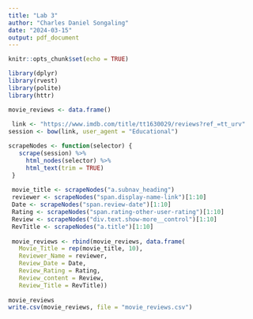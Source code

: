 ---
title: "Lab 3"
author: "Charles Daniel Songaling"
date: "2024-03-15"
output: pdf_document
---

```{r setup, include=FALSE}
knitr::opts_chunk$set(echo = TRUE)
```

```{r}
library(dplyr)
library(rvest)
library(polite)
library(httr)
```

```{r}
movie_reviews <- data.frame()
 
 link <- "https://www.imdb.com/title/tt1630029/reviews?ref_=tt_urv"
session <- bow(link, user_agent = "Educational")

scrapeNodes <- function(selector) {
   scrape(session) %>%
     html_nodes(selector) %>%
     html_text(trim = TRUE)
 }
 
 movie_title <- scrapeNodes("a.subnav_heading")
 reviewer <- scrapeNodes("span.display-name-link")[1:10]
 Date <- scrapeNodes("span.review-date")[1:10]
 Rating <- scrapeNodes("span.rating-other-user-rating")[1:10]
 Review <- scrapeNodes("div.text.show-more__control")[1:10]
 RevTitle <- scrapeNodes("a.title")[1:10]
 
 movie_reviews <- rbind(movie_reviews, data.frame(
   Movie_Title = rep(movie_title, 10),
   Reviewer_Name = reviewer,
   Review_Date = Date,
   Review_Rating = Rating,
   Review_content = Review,
   Review_Title = RevTitle))
 
movie_reviews
write.csv(movie_reviews, file = "movie_reviews.csv")
```
